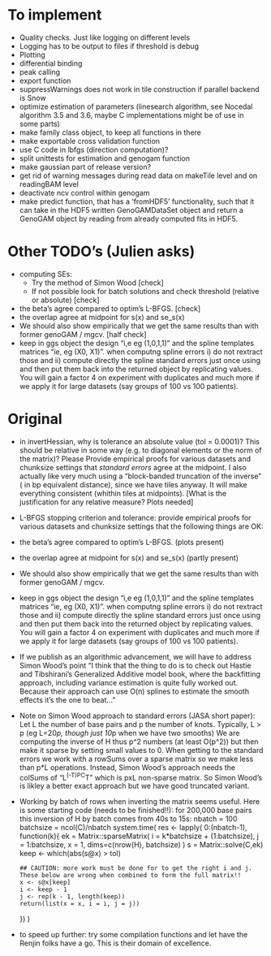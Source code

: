 # To implement

- Quality checks. Just like logging on different levels
- Logging has to be output to files if threshold is debug
- Plotting
- differential binding
- peak calling
- export function
- suppressWarnings does not work in tile construction if parallel backend is Snow
- optimize estimation of parameters (linesearch algorithm, see Nocedal algorithm 3.5 and 3.6, maybe C implementations might be of use in some parts)
- make family class object, to keep all functions in there
- make exportable cross validation function
- use C code in lbfgs (direction computation)?
- split unittests for estimation and genogam function
- make gaussian part of release version?
- get rid of warning messages during read data on makeTile level and on readingBAM level
- deactivate ncv control within genogam
- make predict function, that has a 'fromHDF5' functionality, such that it can take in
the HDF5 written GenoGAMDataSet object and return a GenoGAM object by reading from already
computed fits in HDF5.

# Other TODO's (Julien asks)
- computing SEs: 
  - Try the method of Simon Wood [check]
  - If not possible look for batch solutions and check threshold (relative or absolute) [check]
- the beta's agree compared to optim's L-BFGS. [check]
- the overlap agree at midpoint for s(x) and se_s(x)
- We should also show empirically that we get the same results than with former genoGAM / mgcv. [half check]
- keep in ggs object the design "i,e eg  (1,0,1,1)" and the spline templates matrices "ie, eg (X0, X1)".
when computng spline errors i) do not rextract those and ii) compute directly the spline standard errors just once using and then put them back into the returned object by replicating values. You will gain a factor 4 on experiment with duplicates and much more if we apply it for large datasets (say groups of 100 vs 100 patients).


# Original

- in invertHessian, why is tolerance an absolute value (tol = 0.0001)? This should be relative in some way (e.g. to diagonal elements or the norm of the matrix)? Please Provide empirical proofs for various datasets and chunksize settings that *standard errors* agree at the midpoint. I also actually like very much using a “block-banded truncation of the inverse” ( in bp equivalent distance), since we have tiles anyway. It will make everything consistent (whithin tiles at midpoints). [What is the justification for any relative measure? Plots needed]

- L-BFGS stopping criterion and tolerance: provide empirical proofs for various datasets and chunksize settings that the following things are OK: 
* the beta's agree compared to optim's L-BFGS. (plots present)
* the overlap agree at midpoint for s(x) and se_s(x) (partly present)

- We should also show empirically that we get the same results than with former genoGAM / mgcv.

- keep in ggs object the design "i,e eg  (1,0,1,1)" and the spline templates matrices "ie, eg (X0, X1)".
when computng spline errors i) do not rextract those and ii) compute directly the spline standard errors just once using and then put them back into the returned object by replicating values. You will gain a factor 4 on experiment with duplicates and much more if we apply it for large datasets (say groups of 100 vs 100 patients).

- If we publish as an algorithmic advancement, we will have to address Simon Wood's point "I think that the thing to do is to check out Hastie and Tibshirani's Generalized Additive model book, where the backfitting approach, including variance estimation is quite fully worked out. Because their approach can use O(n) splines to estimate the smooth effects it's the one to beat..."

- Note on Simon Wood approach to standard errors (JASA short paper):
Let L the number of base pairs and p the number of knots. Typically, L > p (eg L=20*p, though just 10*p when we have two smooths)
We are computing the inverse of H thus p^2 numbers (at least O(p^2)) but then make it sparse by setting small values to 0. When getting to the standard errors we work with a rowSums over a sparse matrix so we make less than p*L operations. Instead, Simon Wood's approach needs the colSums of "L^(-T)PC^T" which is pxL non-sparse matrix. So Simon Wood's is likley a better exact approach but we have good truncated variant. 

- Working by batch of rows when inverting the matrix seems useful. Here is some starting code (needs to be finished!!): 
for 200,000 base pairs this inversion of H by batch comes from 40s to 15s:
nbatch = 100
batchsize = ncol(C)/nbatch
system.time(
  res <- lapply(
    0:(nbatch-1),
    function(k){
      ek = Matrix::sparseMatrix(
        i = k*batchsize + (1:batchsize),
        j = 1:batchsize,
        x = 1,
        dims=c(nrow(H), batchsize)
      )
      s = Matrix::solve(C,ek)
      keep <- which(abs(s@x) > tol)
      
      ## CAUTION: more work must be done for to get the right i and j. These below are wrong when combined to form the full matrix!!
      x <- s@x[keep]
      i <- keep - 1
      j <- rep(k - 1, length(keep))
      return(list(x = x, i = i, j = j))
    })
)

- to speed up further: try some compilation functions and let have the Renjin folks have a go. This is their domain of excellence.

